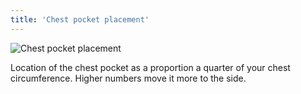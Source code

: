 ```yaml
---
title: 'Chest pocket placement'
---
```


![Chest pocket placement](chestpocketplacement.svg)

Location of the chest pocket as a proportion a quarter of your chest circumference. Higher numbers move it more to the side.
